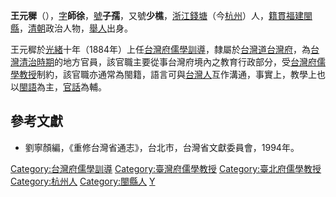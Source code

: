 '''王元穉'''（{{bd|1843年||1921年|catIdx=W王}}），[[表字|字]]'''師徐'''，[[號|號]]'''子孺'''，又號'''少樵'''，[[浙江|浙江]][[錢塘|錢塘]]（今[[杭州|杭州]]）人，[[籍貫|籍貫]][[福建|福建]][[閩縣|閩縣]]，[[清朝|清朝]]政治人物，[[舉人|舉人]]出身。

王元穉於[[光緒|光緒]]十年（1884年）上任[[台灣府儒學訓導|台灣府儒學訓導]]，隸屬於[[台灣道|台灣道]][[台灣府|台灣府]]，為[[台灣清治時期|台灣清治時期]]的地方官員，該官職主要從事台灣府境內之教育行政部分，受[[台灣府儒學教授|台灣府儒學教授]]制約，該官職亦通常為閩籍，語言可與[[台灣人|台灣人]]互作溝通，事實上，教學上也以[[閩語|閩語]]為主，[[官話|官話]]為輔。

==參考文獻==
*劉寧顏編，《重修台灣省通志》，台北市，台灣省文獻委員會，1994年。
{{start box}}
{{s-before|[[魏肇基|魏肇基]]}}
{{s-title|[[台灣府儒學訓導|台灣府儒學訓導]]|1884年上任}}
{{s-after|王元穉}}
{{s-before|王元穉}}
{{s-title|[[台灣府儒學訓導|台灣府儒學訓導]]|1888年上任}}
{{s-after|[[李占五|李占五]]}}
{{s-before|[[黃煥奎|黃煥奎]]}}
{{s-title|[[台北府儒學教授|台北府儒學教授]]|1893年上任}}
{{s-after|陷入[[台灣日治時期|日治時期]]，官職裁撤。}}
{{end box}}
{{清朝人物小作品}}

[[Category:台灣府儒學訓導|Category:台灣府儒學訓導]]
[[Category:臺灣府儒學教授|Category:臺灣府儒學教授]]
[[Category:臺北府儒學教授|Category:臺北府儒學教授]]
[[Category:杭州人|Category:杭州人]]
[[Category:閩縣人|Category:閩縣人]]
[[Category:王姓|Y]]
